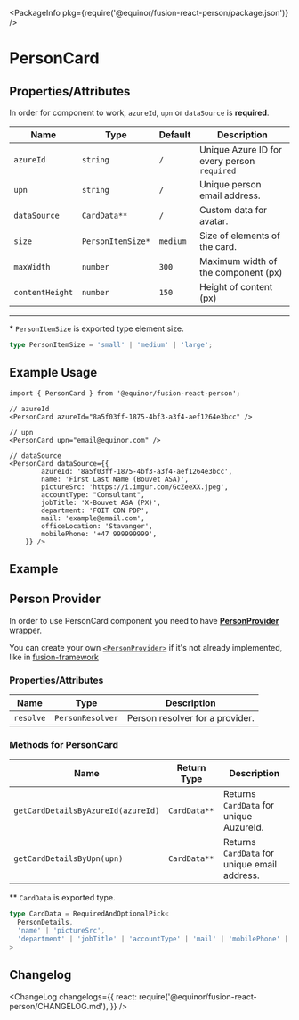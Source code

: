 
<Meta title="Data/Person/Card" component={PersonCard} />

<PackageInfo pkg={require('@equinor/fusion-react-person/package.json')} />

# PersonCard

## Properties/Attributes

In order for component to work, `azureId`, `upn` or `dataSource` is **required**.

Name                      | Type                            | Default                         | Description
------------------------- | -----------------------------   | -----------------------------   | -----------
`azureId`                 | `string`                        | `/`                             | Unique Azure ID for every person `required`
`upn`                     | `string`                        | `/`                             | Unique person email address.
`dataSource`              | `CardData**`                    | `/`                             | Custom data for avatar.
`size`                    | `PersonItemSize*`               | `medium`                        | Size of elements of the card.
`maxWidth`                | `number`                        | `300`                           | Maximum width of the component (px)
`contentHeight`           | `number`                        | `150`                           | Height of content (px)

---
\*  `PersonItemSize` is exported type element size.
```ts
type PersonItemSize = 'small' | 'medium' | 'large';
```

## Example Usage

```tsx
import { PersonCard } from '@equinor/fusion-react-person';

// azureId
<PersonCard azureId="8a5f03ff-1875-4bf3-a3f4-aef1264e3bcc" />

// upn
<PersonCard upn="email@equinor.com" />

// dataSource
<PersonCard dataSource={{
        azureId: '8a5f03ff-1875-4bf3-a3f4-aef1264e3bcc',
        name: 'First Last Name (Bouvet ASA)',
        pictureSrc: 'https://i.imgur.com/GcZeeXX.jpeg',
        accountType: "Consultant",
        jobTitle: 'X-Bouvet ASA (PX)',
        department: 'FOIT CON PDP',
        mail: 'example@email.com',
        officeLocation: 'Stavanger',
        mobilePhone: '+47 999999999',
    }} />
```

## Example

<StoryExample storyId="examples-person-person-card--component" showSource />

## Person Provider

In order to use PersonCard component you need to have [**PersonProvider**](?path=/docs/data-person-provider--page) wrapper.

You can create your own [`<PersonProvider>`](?path=/docs/data-person-provider--page) if it's not already implemented, like in [fusion-framework](https://github.com/equinor/fusion-framework)

### Properties/Attributes

Name                      | Type                            | Description
------------------------- | -----------------------------   | -----------
`resolve`                 | `PersonResolver`               | Person resolver for a provider. 

### Methods for PersonCard

Name                                    | Return Type                     | Description
--------------------------------------  | -----------------------------   | -----------------------------
`getCardDetailsByAzureId(azureId)`      | `CardData**`                    | Returns `CardData` for unique AuzureId.
`getCardDetailsByUpn(upn)`              | `CardData**`                    | Returns `CardData` for unique email address.

\*\* `CardData` is exported type.
```ts
type CardData = RequiredAndOptionalPick<
  PersonDetails,
  'name' | 'pictureSrc',
  'department' | 'jobTitle' | 'accountType' | 'mail' | 'mobilePhone' | 'positions' | 'manager'
>
```

## Changelog

<ChangeLog
  changelogs={{
    react: require('@equinor/fusion-react-person/CHANGELOG.md'),
  }}
/>
